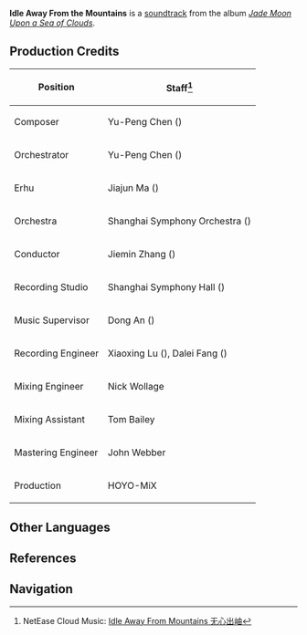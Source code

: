 {{Soundtrack Infobox
|title          =
|image          = Jade Moon Upon a Sea of Clouds.jpg
|album          = Jade Moon Upon a Sea of Clouds
|disc           = 2
|number         = 38
|featured       =
|featured2      =
|featured3      =
|featured_disc  =
|featured_disc2 =
|featured_disc3 =
|youtube_id     = c0jZ7sPyouE
|youtube_time   = 417
|spotify_id     = 1jR61nc98OPr6B1kBtKP1t
|played_in      = Qingyun Peak
|during         = [[Qingyun Peak]] (Day)
|domain         =
|previous       = Faint Tracks
|next           = Humming Amidst Rocks
}}
'''Idle Away From the Mountains''' is a [[soundtrack]] from the album ''[[Jade Moon Upon a Sea of Clouds]]''.

==Production Credits==
{| class="wikitable" style="text-align:left; height:0.5em"
! Position
! Staff<ref>NetEase Cloud Music: [https://music.163.com/#/song?id=1492276635 Idle Away From Mountains 无心出岫]</ref>
|-
! Composer
| Yu-Peng Chen ({{Lang|zh=陈致逸|mini=1}})
|-
! Orchestrator
| Yu-Peng Chen ({{Lang|zh=陈致逸|mini=1}})
|-
! Erhu
| Jiajun Ma ({{Lang|zh=马稼骏|mini=1}})
|-
! Orchestra
| Shanghai Symphony Orchestra ({{Lang|zh=上海交响乐团|mini=1}})
|-
! Conductor
| Jiemin Zhang ({{Lang|zh=张洁敏|mini=1}})
|-
! Recording Studio
| Shanghai Symphony Hall ({{Lang|zh=上海交响乐团音乐厅|mini=1}})
|-
! Music Supervisor
| Dong An ({{Lang|zh=安栋|mini=1}})
|-
! Recording Engineer
| Xiaoxing Lu ({{Lang|zh=陆晓幸|mini=1}}), Dalei Fang ({{Lang|zh=房大磊|mini=1}})
|-
! Mixing Engineer
| Nick Wollage
|-
! Mixing Assistant
| Tom Bailey
|-
! Mastering Engineer
| John Webber
|-
! Production
| HOYO-MiX
|}

==Other Languages==
{{Other Languages|default_hidden = 1
|en      = Idle Away From the Mountains
|zhs     = 无心出岫
|zhs_rm  = Wúxīnchūxiù
|zht     = 無心出岫
|zht_rm  = Wúxīnchūxiù
|ja      = 閑雲野鶴
|ja_rm   = Kan'un-yakaku
}}

==References==
{{Reflist}}

==Navigation==
{{Soundtrack Navbox|Jade Moon Upon a Sea of Clouds}}